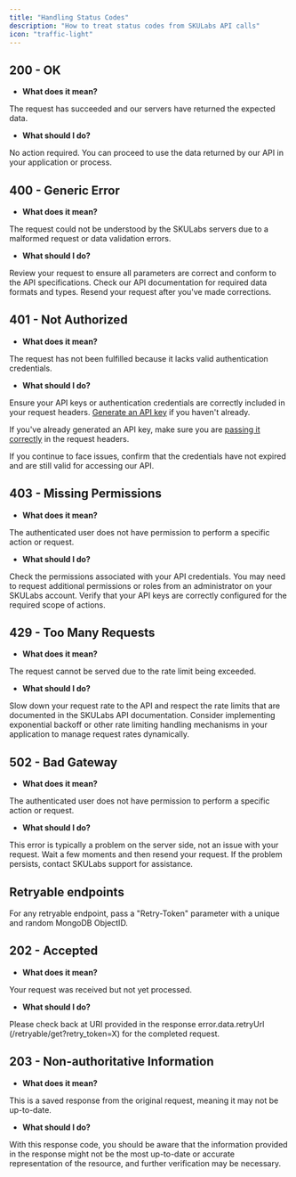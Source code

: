 ```yaml
---
title: "Handling Status Codes"
description: "How to treat status codes from SKULabs API calls"
icon: "traffic-light"
---
```


## 200 - OK

- **What does it mean?**

<Check>The request has succeeded and our servers have returned the expected data.</Check>



- **What should I do?**

No action required. You can proceed to use the data returned by our API in your application or process.

## 400 - Generic Error

- **What does it mean?**

<Warning>The request could not be understood by the SKULabs servers due to a malformed request or data validation errors.</Warning>

- **What should I do?**

Review your request to ensure all parameters are correct and conform to the API specifications. Check our API documentation for required data formats and types. Resend your request after you've made corrections.

## 401 - Not Authorized

- **What does it mean?**

<Warning>The request has not been fulfilled because it lacks valid authentication credentials.</Warning>

- **What should I do?**

Ensure your API keys or authentication credentials are correctly included in your request headers. [Generate an API key](/getting-started/getting-an-api-key) if you haven't already.

If you've already generated an API key, make sure you are [passing it correctly](/getting-started/authentication) in the request headers.

If you continue to face issues, confirm that the credentials have not expired and are still valid for accessing our API.

## 403 - Missing Permissions

- **What does it mean?**

<Warning>The authenticated user does not have permission to perform a specific action or request.</Warning>

- **What should I do?**

Check the permissions associated with your API credentials. You may need to request additional permissions or roles from an administrator on your SKULabs account. Verify that your API keys are correctly configured for the required scope of actions.


## 429 - Too Many Requests

- **What does it mean?**

<Warning>The request cannot be served due to the rate limit being exceeded.</Warning>

- **What should I do?**

Slow down your request rate to the API and respect the rate limits that are documented in the SKULabs API documentation. Consider implementing exponential backoff or other rate limiting handling mechanisms in your application to manage request rates dynamically.

## 502 - Bad Gateway

- **What does it mean?**

<Warning>The authenticated user does not have permission to perform a specific action or request.</Warning>

- **What should I do?**

This error is typically a problem on the server side, not an issue with your request. Wait a few moments and then resend your request. If the problem persists, contact SKULabs support for assistance.

## Retryable endpoints

For any retryable endpoint, pass a "Retry-Token" parameter with a unique and random MongoDB ObjectID.

## 202 - Accepted

- **What does it mean?**

<Note>Your request was received but not yet processed.</Note>

- **What should I do?**

Please check back at URI provided in the response error.data.retryUrl (/retryable/get?retry_token=X) for the completed request.

## 203 - Non-authoritative Information

- **What does it mean?**

<Note>This is a saved response from the original request, meaning it may not be up-to-date.</Note>

- **What should I do?**


With this response code, you should be aware that the information provided in the response might not be the most up-to-date or accurate representation of the resource, and further verification may be necessary.